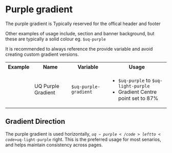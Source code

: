 
<Meta title="Core/Colour/Purple gradient" />

# Purple gradient

The purple gradient is Typically reserved for the offical header and footer

Other examples of usage include, section and banner background, but these are typically a solid colour eg. <code>$uq-purple</code>

<div class="uqds-colour__palette uqds-colour__palette--large uqds-purple-gradient "></div>

It is recommended to always reference the provide variable and avoid creating custom gradient versions. 

  <table class="uqds-table">
  <tbody class="uqds-table__body">
    <tr class="uqds-table__mobile-heading">
      <th class="uqds-table__heading">Example</th>
      <th class="uqds-table__heading">Name</th>
      <th class="uqds-table__heading">Variable</th>
      <th class="uqds-table__heading">Usage</th>
    </tr>
    <tr  class="uqds-table__row">
      <td class="uqds-table__item"><div class="uqds-colour__palette uqds-purple-gradient"></div></td>
      <td class="uqds-table__item" data-title="Name:">UQ Purple Gradient</td>
      <td class="uqds-table__item" data-title="Variable:"><code>$uq-purple-gradient</code></td>
      <td class="uqds-table__item" data-title="Usage:">
      <ul>
        <li><code>$uq-purple</code> to <code>$uq-light-purple</code></li>
        <li>Gradient Centre point set to 87%</li>
      </ul>
      </td>
    </tr>
  </tbody>
  </table>

## Gradient Direction

The purple gradient is used horizontally, <code>$uq-purple</code> left to <code>$uq-light-purple</code> right. 
This is the preferred usage for most senarios, and helps maintain consistency across pages. 